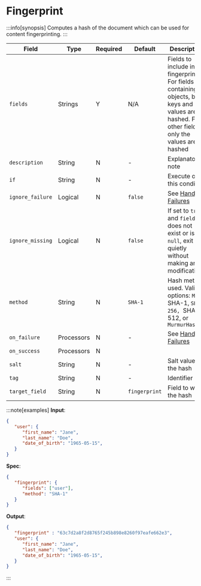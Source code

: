 # Fingerprint

:::info[synopsis]
Computes a hash of the document which can be used for content fingerprinting.
:::

|Field|Type|Required|Default|Description|
|---|---|---|---|---|
|`fields`|Strings|Y|N/A|Fields to include in the fingerprint. For fields containing objects, both keys and values are hashed. For other fields, only the values are hashed|
|`description`|String|N|-|Explanatory note|
|`if`|String|N|-|Execute on this condition|
|`ignore_failure`|Logical|N|`false`|See [Handling Failures](../handling-failures.mdx)|
|`ignore_missing`|Logical|N|`false`|If set to `true` and `field` does not exist or is `null`, exit quietly without making any modifications|
|`method`|String|N|`SHA-1`|Hash method used. Valid options: `MD5, `SHA-1, `SHA-256, `SHA-512, or `MurmurHash3`|
|`on_failure`|Processors|N|-|See [Handling Failures](../handling-failures.mdx)|
|`on_success`|Processors|N|||
|`salt`|String|N|-|Salt value for the hash|
|`tag`|String|N|-|Identifier|
|`target_field`|String|N|`fingerprint`|Field to write the hash|

:::note[examples]
**Input**:

```json
{
   "user": {
      "first_name": "Jane",
      "last_name": "Doe",
      "date_of_birth": "1965-05-15",
   }
}
```

**Spec**:

```json
{
   "fingerprint": {
      "fields": ["user"],
      "method": "SHA-1"
   }
}
```

**Output**:

```json
{
   "fingerprint" : "63c7d2a8f2d8765f245b898e8260f97eafe662e3",
   "user": {
      "first_name": "Jane",
      "last_name": "Doe",
      "date_of_birth": "1965-05-15",
   }
}
```
:::
